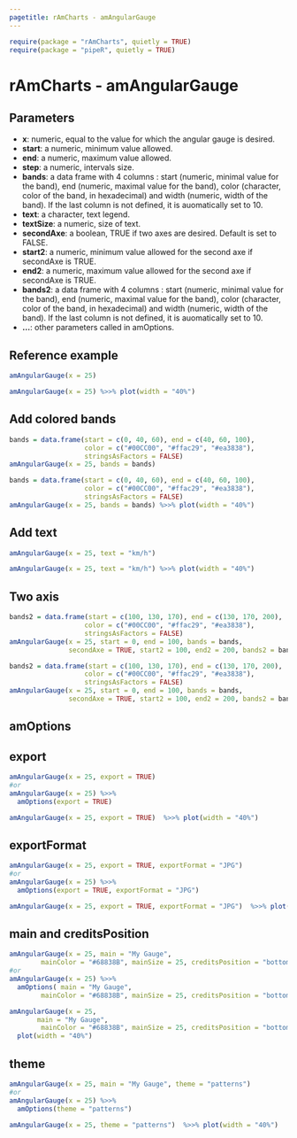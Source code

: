 ```yaml
---
pagetitle: rAmCharts - amAngularGauge
---
```


```r
require(package = "rAmCharts", quietly = TRUE)
require(package = "pipeR", quietly = TRUE)
```

<h1>rAmCharts - amAngularGauge</h1>

## Parameters

* __x__: numeric, equal to the value for which the angular gauge is desired.
* __start__: a numeric, minimum value allowed.
* __end__: a numeric, maximum value allowed. 
* __step__: a numeric, intervals size. 
* __bands__: a data frame with 4 columns : start (numeric, minimal value for the band), end (numeric, maximal value for the band), color (character, color of the band, in hexadecimal) and width (numeric, width of the band). If the last column is not defined, it is auomatically set to 10. 
* __text__: a character, text legend.
* __textSize__: a numeric, size of text.
* __secondAxe__: a boolean, TRUE if two axes are desired. Default is set to FALSE.
* __start2__: a numeric, minimum value allowed for the second axe if secondAxe is TRUE.
* __end2__: a numeric, maximum value allowed for the second axe if secondAxe is TRUE.
* __bands2__: a data frame with 4 columns : start (numeric, minimal value for the band), end (numeric, maximal value for the band), color (character, color of the band, in hexadecimal) and width (numeric, width of the band). If the last column is not defined, it is auomatically set to 10. 
* __...__: other parameters called in amOptions.

## Reference example

```r
amAngularGauge(x = 25)
```
```r
amAngularGauge(x = 25) %>>% plot(width = "40%")
```

## Add colored bands
```r
bands = data.frame(start = c(0, 40, 60), end = c(40, 60, 100), 
                   color = c("#00CC00", "#ffac29", "#ea3838"),
                   stringsAsFactors = FALSE)
amAngularGauge(x = 25, bands = bands)
```
```r
bands = data.frame(start = c(0, 40, 60), end = c(40, 60, 100), 
                   color = c("#00CC00", "#ffac29", "#ea3838"),
                   stringsAsFactors = FALSE)
amAngularGauge(x = 25, bands = bands) %>>% plot(width = "40%")
```

## Add text
```r
amAngularGauge(x = 25, text = "km/h")
```
```r
amAngularGauge(x = 25, text = "km/h") %>>% plot(width = "40%")
```

## Two axis
```r
bands2 = data.frame(start = c(100, 130, 170), end = c(130, 170, 200), 
                   color = c("#00CC00", "#ffac29", "#ea3838"),
                   stringsAsFactors = FALSE)
amAngularGauge(x = 25, start = 0, end = 100, bands = bands,
               secondAxe = TRUE, start2 = 100, end2 = 200, bands2 = bands2)
```
```r
bands2 = data.frame(start = c(100, 130, 170), end = c(130, 170, 200), 
                   color = c("#00CC00", "#ffac29", "#ea3838"),
                   stringsAsFactors = FALSE)
amAngularGauge(x = 25, start = 0, end = 100, bands = bands,
               secondAxe = TRUE, start2 = 100, end2 = 200, bands2 = bands2)  %>>% plot(width = "40%")
```


<h2 class="partdivtitle">amOptions</h2>

## export
```r
amAngularGauge(x = 25, export = TRUE)
#or
amAngularGauge(x = 25) %>>% 
  amOptions(export = TRUE)
```
```r
amAngularGauge(x = 25, export = TRUE)  %>>% plot(width = "40%")
```

## exportFormat
```r
amAngularGauge(x = 25, export = TRUE, exportFormat = "JPG")
#or
amAngularGauge(x = 25) %>>% 
  amOptions(export = TRUE, exportFormat = "JPG")
```
```r
amAngularGauge(x = 25, export = TRUE, exportFormat = "JPG")  %>>% plot(width = "40%")
```

## main and creditsPosition
```r
amAngularGauge(x = 25, main = "My Gauge",
        mainColor = "#68838B", mainSize = 25, creditsPosition = "bottom-right")
#or
amAngularGauge(x = 25) %>>% 
  amOptions( main = "My Gauge",
        mainColor = "#68838B", mainSize = 25, creditsPosition = "bottom-right")
```
```r
amAngularGauge(x = 25, 
       main = "My Gauge",
        mainColor = "#68838B", mainSize = 25, creditsPosition = "bottom-right")  %>>% 
  plot(width = "40%")
```

## theme
```r
amAngularGauge(x = 25, main = "My Gauge", theme = "patterns")
#or
amAngularGauge(x = 25) %>>% 
  amOptions(theme = "patterns")
```
```r
amAngularGauge(x = 25, theme = "patterns")  %>>% plot(width = "40%")
```
